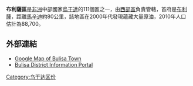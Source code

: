 {{Infobox settlement
|name=布利薩區
|settlement_type=
|native_name      =
|nickname           = 
|image_skyline      
|image_size          = 
|image_caption       =
|image_flag         = 
|image_seal         =
|image_map          = <!-- 檔案不存在 Buliisa District Uganda.png -->
|map_caption        = 
|coordinates_region   = UG
|subdivision_type1  = 國家
|subdivision_name1  = {{flag|Uganda}}
|subdivision_type2  = 地理區
|subdivision_name2  = [[西部區_(烏干達)|西部區]]
|subdivision_type3  = 首府
|subdivision_name3 = [[布利薩|布利薩]]
|subdivision_type4 = 
|subdivision_name4 = 
|leader_title       =
|leader_name        =
|established_title  =
|established_date   = 
|area_magnitude     = 
|area_total_km2         = 
|area_land_km2          =
|area_water_km2         =
|population_as_of   = 2010估計
|population_note    = 
|population_total   =88700
|population_metro   = 
|population_density_km2 = 
|timezone           =[[東非時間|東非時間]]
|utc_offset         = +3
|timezone_DST       = 
|utc_offset_DST     = 
|latd=02|latm=11 |lats=|latNS=N
|longd=31|longm=24 |longs=|longEW=E
|elevation_m          = 
|blank_name             =
|blank_info             =
|website            = [http://www.bulisa.go.ug]{{dead link|date=2017年12月 |bot=InternetArchiveBot |fix-attempted=yes }}
|footnotes          = 
}}

'''布利薩區'''是[[非洲|非洲]]中部國家[[烏干達|烏干達]]的111個區之一，由[[西部區_(烏干達)|西部區]]負責管轄，首府是[[布利薩|布利薩]]，距離[[馬辛迪|馬辛迪]]約80公里，該地區在2000年代發現蘊藏大量原油，2010年人口估計為88,700。

==外部連結==
*[http://www.google.com/maps/empw?url=http:%2F%2Fwww.google.com%2Fmaps%3Ff%3Dq%26source%3Ds_q%26hl%3Den%26geocode%3D%26q%3DBulisa%2BUganda%26sll%3D1.29559,30.705414%26sspn%3D0.277334,0.703125%26ie%3DUTF8%26ll%3D2.274259,31.420898%26spn%3D0.277188,0.703125%26t%3Dh%26z%3D11%26output%3Dembed&hl=en&gl=us Google Map of Bulisa Town] {{Wayback|url=http://www.google.com/maps/empw?url=http:%2F%2Fwww.google.com%2Fmaps%3Ff%3Dq%26source%3Ds_q%26hl%3Den%26geocode%3D%26q%3DBulisa%2BUganda%26sll%3D1.29559,30.705414%26sspn%3D0.277334,0.703125%26ie%3DUTF8%26ll%3D2.274259,31.420898%26spn%3D0.277188,0.703125%26t%3Dh%26z%3D11%26output%3Dembed&hl=en&gl=us |date=20140615151651 }}
* [http://www.bulisa.go.ug Bulisa District Information Portal]{{dead link|date=2017年12月 |bot=InternetArchiveBot |fix-attempted=yes }}

{{coord|02|11|N|31|24|E|display=title}}

{{Uganda-stub}}
{{烏干達行政區劃}}

[[Category:乌干达区份|Category:乌干达区份]]
